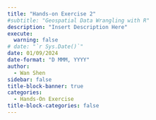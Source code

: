 ```yaml
---
title: "Hands-on Exercise 2"
#subtitle: "Geospatial Data Wrangling with R"
description: "Insert Description Here"
execute: 
  warning: false
# date: "`r Sys.Date()`"
date: 01/09/2024
date-format: "D MMM, YYYY" 
author: 
  - Wan Shen
sidebar: false
title-block-banner: true
categories:
  - Hands-On Exercise
title-block-categories: false
---
```

